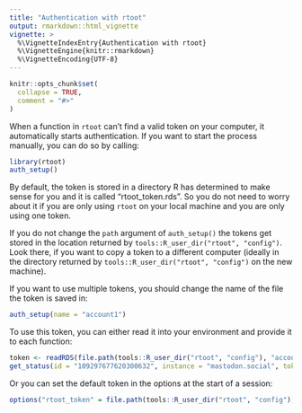 ```yaml
---
title: "Authentication with rtoot"
output: rmarkdown::html_vignette
vignette: >
  %\VignetteIndexEntry{Authentication with rtoot}
  %\VignetteEngine{knitr::rmarkdown}
  %\VignetteEncoding{UTF-8}
---
```


```r
knitr::opts_chunk$set(
  collapse = TRUE,
  comment = "#>"
)
```

When a function in `rtoot` can't find a valid token on your computer, it automatically starts authentication.
If you want to start the process manually, you can do so by calling:

```r
library(rtoot)
auth_setup()
```

By default, the token is stored in a directory R has determined to make sense for you and it is called "rtoot_token.rds".
So you do not need to worry about it if you are only using `rtoot` on your local machine and you are only using one token.

If you do not change the `path` argument of `auth_setup()` the tokens get stored in the location returned by `tools::R_user_dir("rtoot", "config")`.
Look there, if you want to copy a token to a different computer (ideally in the directory returned by `tools::R_user_dir("rtoot", "config")` on the new machine).

If you want to use multiple tokens, you should change the name of the file the token is saved in:

```r
auth_setup(name = "account1")
```

To use this token, you can either read it into your environment and provide it to each function:

```r
token <- readRDS(file.path(tools::R_user_dir("rtoot", "config"), "account1.rds"))
get_status(id = "109297677620300632", instance = "mastodon.social", token = token)
```

Or you can set the default token in the options at the start of a session:

```r
options("rtoot_token" = file.path(tools::R_user_dir("rtoot", "config"), "account1.rds"))
```
